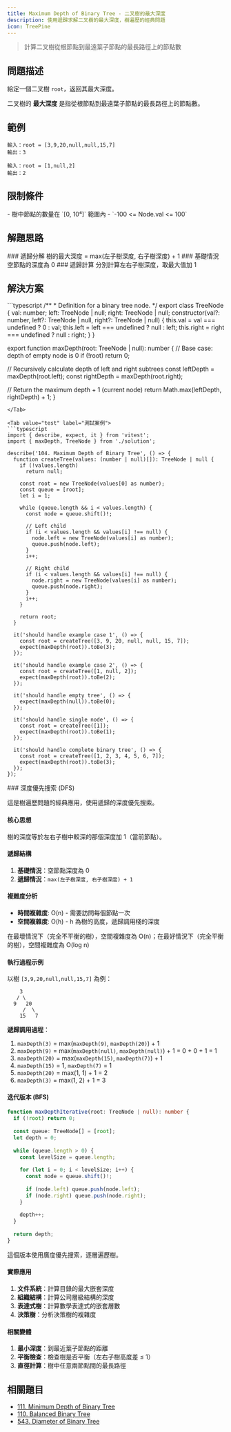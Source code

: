 ```yaml
---
title: Maximum Depth of Binary Tree - 二叉樹的最大深度
description: 使用遞歸求解二叉樹的最大深度，樹遍歷的經典問題
icon: TreePine
---
```



> 計算二叉樹從根節點到最遠葉子節點的最長路徑上的節點數

## 問題描述

給定一個二叉樹 `root`，返回其最大深度。

二叉樹的 **最大深度** 是指從根節點到最遠葉子節點的最長路徑上的節點數。

## 範例

```
輸入：root = [3,9,20,null,null,15,7]
輸出：3

輸入：root = [1,null,2]
輸出：2
```

## 限制條件

<Callout type="info">
- 樹中節點的數量在 `[0, 10⁴]` 範圍內
- `-100 <= Node.val <= 100`
</Callout>

## 解題思路

<Steps>

<Step>
### 遞歸分解
樹的最大深度 = max(左子樹深度, 右子樹深度) + 1
</Step>

<Step>
### 基礎情況
空節點的深度為 0
</Step>

<Step>
### 遞歸計算
分別計算左右子樹深度，取最大值加 1
</Step>

</Steps>

## 解決方案

<Tabs>
<Tab value="solution" label="TypeScript 解答">
```typescript
/**
 * Definition for a binary tree node.
 */
export class TreeNode {
  val: number;
  left: TreeNode | null;
  right: TreeNode | null;
  constructor(val?: number, left?: TreeNode | null, right?: TreeNode | null) {
    this.val = val === undefined ? 0 : val;
    this.left = left === undefined ? null : left;
    this.right = right === undefined ? null : right;
  }
}

export function maxDepth(root: TreeNode | null): number {
  // Base case: depth of empty node is 0
  if (!root)
    return 0;

  // Recursively calculate depth of left and right subtrees
  const leftDepth = maxDepth(root.left);
  const rightDepth = maxDepth(root.right);

  // Return the maximum depth + 1 (current node)
  return Math.max(leftDepth, rightDepth) + 1;
}
```
</Tab>

<Tab value="test" label="測試案例">
```typescript
import { describe, expect, it } from 'vitest';
import { maxDepth, TreeNode } from './solution';

describe('104. Maximum Depth of Binary Tree', () => {
  function createTree(values: (number | null)[]): TreeNode | null {
    if (!values.length)
      return null;

    const root = new TreeNode(values[0] as number);
    const queue = [root];
    let i = 1;

    while (queue.length && i < values.length) {
      const node = queue.shift()!;

      // Left child
      if (i < values.length && values[i] !== null) {
        node.left = new TreeNode(values[i] as number);
        queue.push(node.left);
      }
      i++;

      // Right child
      if (i < values.length && values[i] !== null) {
        node.right = new TreeNode(values[i] as number);
        queue.push(node.right);
      }
      i++;
    }

    return root;
  }

  it('should handle example case 1', () => {
    const root = createTree([3, 9, 20, null, null, 15, 7]);
    expect(maxDepth(root)).toBe(3);
  });

  it('should handle example case 2', () => {
    const root = createTree([1, null, 2]);
    expect(maxDepth(root)).toBe(2);
  });

  it('should handle empty tree', () => {
    expect(maxDepth(null)).toBe(0);
  });

  it('should handle single node', () => {
    const root = createTree([1]);
    expect(maxDepth(root)).toBe(1);
  });

  it('should handle complete binary tree', () => {
    const root = createTree([1, 2, 3, 4, 5, 6, 7]);
    expect(maxDepth(root)).toBe(3);
  });
});
```
</Tab>

<Tab value="explanation" label="演算法解析">
### 深度優先搜索 (DFS)

這是樹遍歷問題的經典應用，使用遞歸的深度優先搜索。

#### 核心思想

樹的深度等於左右子樹中較深的那個深度加 1（當前節點）。

#### 遞歸結構

1. **基礎情況**：空節點深度為 0
2. **遞歸情況**：`max(左子樹深度, 右子樹深度) + 1`

#### 複雜度分析
- **時間複雜度**: O(n) - 需要訪問每個節點一次
- **空間複雜度**: O(h) - h 為樹的高度，遞歸調用棧的深度

<Callout type="tip">
在最壞情況下（完全不平衡的樹），空間複雜度為 O(n)；在最好情況下（完全平衡的樹），空間複雜度為 O(log n)
</Callout>

#### 執行過程示例

以樹 `[3,9,20,null,null,15,7]` 為例：

```
    3
   / \
  9   20
     /  \
    15   7
```

**遞歸調用過程**：
1. `maxDepth(3)` = max(`maxDepth(9)`, `maxDepth(20)`) + 1
2. `maxDepth(9)` = max(`maxDepth(null)`, `maxDepth(null)`) + 1 = 0 + 0 + 1 = 1
3. `maxDepth(20)` = max(`maxDepth(15)`, `maxDepth(7)`) + 1
4. `maxDepth(15)` = 1, `maxDepth(7)` = 1
5. `maxDepth(20)` = max(1, 1) + 1 = 2
6. `maxDepth(3)` = max(1, 2) + 1 = 3

#### 迭代版本 (BFS)

```typescript
function maxDepthIterative(root: TreeNode | null): number {
  if (!root) return 0;
  
  const queue: TreeNode[] = [root];
  let depth = 0;
  
  while (queue.length > 0) {
    const levelSize = queue.length;
    
    for (let i = 0; i < levelSize; i++) {
      const node = queue.shift()!;
      
      if (node.left) queue.push(node.left);
      if (node.right) queue.push(node.right);
    }
    
    depth++;
  }
  
  return depth;
}
```

這個版本使用廣度優先搜索，逐層遍歷樹。

#### 實際應用

1. **文件系統**：計算目錄的最大嵌套深度
2. **組織結構**：計算公司層級結構的深度
3. **表達式樹**：計算數學表達式的嵌套層數
4. **決策樹**：分析決策樹的複雜度

#### 相關變體

1. **最小深度**：到最近葉子節點的距離
2. **平衡檢查**：檢查樹是否平衡（左右子樹高度差 ≤ 1）
3. **直徑計算**：樹中任意兩節點間的最長路徑
</Tab>
</Tabs>

## 相關題目

- [111. Minimum Depth of Binary Tree](https://leetcode.com/problems/minimum-depth-of-binary-tree/)
- [110. Balanced Binary Tree](https://leetcode.com/problems/balanced-binary-tree/)
- [543. Diameter of Binary Tree](https://leetcode.com/problems/diameter-of-binary-tree/)